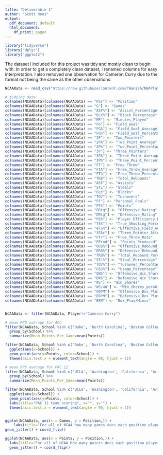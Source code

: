 ```yaml
---
title: "Deliverable 1"
author: "Scott Roes"
output:
  pdf_document: default
  html_document:
    df_print: paged
---
```


```r
library("tidyverse")
library("dplyr")
library("ggplot2")

```
The dataset I included for this project was tidy and mostly clean to begin with. In order to get a completely clean dataset, I renamed columns for easy interpretation. I also removed one observation for Cameron Curry due to the format not being the same as the other observations.

```r

NCAAData <- read_csv("https://raw.githubusercontent.com/TWanish/NBAPlayerValue/master/data/ncaaStats.csv")

# tidying data
colnames(NCAAData)[colnames(NCAAData) == "Pos"] <- "Position"
colnames(NCAAData)[colnames(NCAAData) == "G"] <- "Games"
colnames(NCAAData)[colnames(NCAAData) == "AST%"] <- "Assist_Percentage"
colnames(NCAAData)[colnames(NCAAData) == "BLK%"] <- "Block_Percentage"
colnames(NCAAData)[colnames(NCAAData) == "MP"] <- "Minutes_Played"
colnames(NCAAData)[colnames(NCAAData) == "FG"] <- "Field_Goal"
colnames(NCAAData)[colnames(NCAAData) == "FGA"] <- "Field_Goal_Average"
colnames(NCAAData)[colnames(NCAAData) == "FG%"] <- "Field_Goal_Percentage"
colnames(NCAAData)[colnames(NCAAData) == "2P"] <- "Two_Pointers"
colnames(NCAAData)[colnames(NCAAData) == "2PA"] <- "Two_Point_Average"
colnames(NCAAData)[colnames(NCAAData) == "2P%"] <- "Two_Point_Percentage"
colnames(NCAAData)[colnames(NCAAData) == "3P"] <- "Three_Pointers"
colnames(NCAAData)[colnames(NCAAData) == "3PA"] <- "Three_Point_Average"
colnames(NCAAData)[colnames(NCAAData) == "3P%"] <- "Three_Point_Percentage"
colnames(NCAAData)[colnames(NCAAData) == "FT"] <- "Free_Throw"
colnames(NCAAData)[colnames(NCAAData) == "FTA"] <- "Free_Throw_Average"
colnames(NCAAData)[colnames(NCAAData) == "FT%"] <- "Free_Throw_Percentage"
colnames(NCAAData)[colnames(NCAAData) == "TRB"] <- "Total_Rebounds"
colnames(NCAAData)[colnames(NCAAData) == "AST"] <- "Assists"
colnames(NCAAData)[colnames(NCAAData) == "STL"] <- "Steals"
colnames(NCAAData)[colnames(NCAAData) == "BLK"] <- "Blocks"
colnames(NCAAData)[colnames(NCAAData) == "TOV"] <- "Turnovers"
colnames(NCAAData)[colnames(NCAAData) == "PF"] <- "Personal_Fouls"
colnames(NCAAData)[colnames(NCAAData) == "PTS"] <- "Points"
colnames(NCAAData)[colnames(NCAAData) == "ORtg"] <- "Offensive_Rating"
colnames(NCAAData)[colnames(NCAAData) == "DRtg"] <- "Defensive_Rating"
colnames(NCAAData)[colnames(NCAAData) == "PER"] <- "Player_Efficiency_Rating"
colnames(NCAAData)[colnames(NCAAData) == "TS%"] <- "True_Shooting_Percentage"
colnames(NCAAData)[colnames(NCAAData) == "eFG%"] <- "Effective_Field_Goal_Percentage"
colnames(NCAAData)[colnames(NCAAData) == "3PAr"] <- "Three_Pointer_Attempt_Rate"
colnames(NCAAData)[colnames(NCAAData) == "FTr"] <- "Free_Throw_Rate"
colnames(NCAAData)[colnames(NCAAData) == "PProd"] <- "Points_Produced"
colnames(NCAAData)[colnames(NCAAData) == "ORB%"] <- "Offensive_Rebound_Percentage"
colnames(NCAAData)[colnames(NCAAData) == "DRB%"] <- "Defensive_Rebound_Percentage"
colnames(NCAAData)[colnames(NCAAData) == "TRB%"] <- "Total_Rebound_Percentage"
colnames(NCAAData)[colnames(NCAAData) == "STL%"] <- "Steal_Percentage"
colnames(NCAAData)[colnames(NCAAData) == "TOV%"] <- "Turnover_Percentage"
colnames(NCAAData)[colnames(NCAAData) == "USG%"] <- "Usage_Percentage"
colnames(NCAAData)[colnames(NCAAData) == "OWS"] <- "Offensive_Win_Shares"
colnames(NCAAData)[colnames(NCAAData) == "DWS"] <- "Defensive_Win_Shares"
colnames(NCAAData)[colnames(NCAAData) == "WS"] <- "Win_Shares"
colnames(NCAAData)[colnames(NCAAData) == "WS/40"] <- "Win_Shares_per40_Minutes"
colnames(NCAAData)[colnames(NCAAData) == "OBPM"] <- "Offensive_Box_Plus/Minus"
colnames(NCAAData)[colnames(NCAAData) == "DBPM"] <- "Defensive_Box_Plus/Minus"
colnames(NCAAData)[colnames(NCAAData) == "BPM"] <- "Box_Plus/Minus"


NCAAData <- filter(NCAAData, Player!="Cameron Curry")
```

```r


# mean PPG average for ACC
filter(NCAAData, School %in% c('Duke', 'North Carolina', 'Boston College', 'Virginia', 'Pittsburgh', 'Georgia Tech', 'Notre Dame', 'Louisville', 'Miami', 'Wake Forest', 'Florida State', 'Virginia Tech', 'Clemson', 'Syracuse')) %>%
  group_by(School) %>%
  summarize(Mean_Points_Per_Game=mean(Points))

filter(NCAAData, School %in% c('Duke', 'North Carolina', 'Boston College', 'Virginia', 'Pittsburgh', 'Georgia Tech', 'Notre Dame', 'Louisville', 'Miami', 'Wake Forest', 'Florida State', 'Virginia Tech', 'Clemson', 'Syracuse')) %>%
  ggplot(aes(x=School)) +
  geom_point(aes(y=Points, color=School)) +
  theme(axis.text.x = element_text(angle = 90, hjust = 1))

# mean PPG average for PAC 12
filter(NCAAData, School %in% c('UCLA', 'Washington', 'California', 'Arizona', 'Arizona State', 'USC', 'Colorado', 'Washington State', 'Utah', 'Stanford', 'Oregon State', 'Oregon')) %>%
  group_by(School) %>%
  summarize(Mean_Points_Per_Game=mean(Points))

filter(NCAAData, School %in% c('UCLA', 'Washington', 'California', 'Arizona', 'Arizona State', 'USC', 'Colorado', 'Washington State', 'Utah', 'Stanford', 'Oregon State', 'Oregon')) %>%
  ggplot(aes(x=School)) +
  geom_point(aes(y=Points, color=School)) + 
  labs(title="PAC 12 team scoring", x="", y="") +
  theme(axis.text.x = element_text(angle = 90, hjust = 1))


ggplot(NCAAData, aes(x = Games, y = Position,)) + 
    labs(title="For all of NCAA how many games does each position player play on average", x="", y="") +
geom_jitter() + coord_flip()

ggplot(NCAAData, aes(x = Points, y = Position,)) +
  labs(title="For all of NCAA how many points does each position player score on average", x="", y="") +
  geom_jitter() + coord_flip()



```

